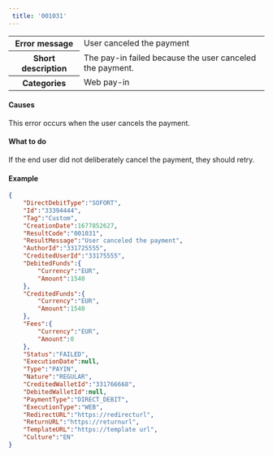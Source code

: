 ```yaml
---  
 title: '001031'  
---  
```

  
<table>
    <tbody>
        <tr>
            <th><strong>Error message</strong></th>
            <td>User canceled the payment</td>
        </tr>
        <tr>
            <th><strong>Short description</strong></th>
            <td>The pay-in failed because the user canceled the payment.</td>
        </tr>
        <tr>
            <th><strong>Categories</strong></th>
            <td>  
<div class="label">Web pay-in</div>
</td>
        </tr>
    </tbody>
</table>  

#### Causes  

This error occurs when the user cancels the payment.  

#### What to do  

If the end user did not deliberately cancel the payment, they should retry.  

#### Example  
```json API Response
{
    "DirectDebitType":"SOFORT",
    "Id":"33394444",
    "Tag":"Custom",
    "CreationDate":1677852627,
    "ResultCode":"001031",
    "ResultMessage":"User canceled the payment",
    "AuthorId":"331725555",
    "CreditedUserId":"33175555",
    "DebitedFunds":{
        "Currency":"EUR",
        "Amount":1540
    },
    "CreditedFunds":{
        "Currency":"EUR",
        "Amount":1540
    },
    "Fees":{
        "Currency":"EUR",
        "Amount":0
    },
    "Status":"FAILED",
    "ExecutionDate":null,
    "Type":"PAYIN",
    "Nature":"REGULAR",
    "CreditedWalletId":"331766668",
    "DebitedWalletId":null,
    "PaymentType":"DIRECT_DEBIT",
    "ExecutionType":"WEB",
    "RedirectURL":"https://redirecturl",
    "ReturnURL":"https://returnurl",
    "TemplateURL":"https://template url",
    "Culture":"EN"
}
```